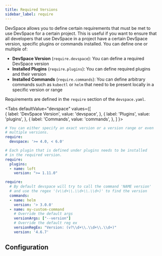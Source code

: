 ```yaml
---
title: Required Versions
sidebar_label: require
---
```



DevSpace allows you to define certain requirements that must be met to use DevSpace for a certain project. This is useful if you want to ensure that all developers that use DevSpace in a project have a certain DevSpace version, specific plugins or commands installed. You can define one or multiple of:

- **DevSpace Version** (`require.devspace`): You can define a required DevSpace version 
- **Installed Plugins** (`require.plugins`): You can define required plugins and their version
- **Installed Commands** (`require.commands`): You can define arbitrary commands such as `kubectl` or `helm` that need to be present locally in a specific version or range

Requirements are defined in the `require` section of the `devspace.yaml`.

<Tabs
    defaultValue="devspace"
    values={[        
        { label: 'DevSpace Version', value: 'devspace', },
        { label: 'Plugins', value: 'plugins', },
        { label: 'Commands', value: 'commands', },
    ]
    }>
<TabItem value="devspace">

```yaml
# You can either specify an exact version or a version range or even
# multiple versions.
require: 
  devspace: '>= 4.0, < 6.0'
```

</TabItem>
<TabItem value="plugins">

```yaml
# Each plugin that is defined under plugins needs to be installed 
# in the required version.
require:
  plugins:
  - name: loft
    version: ">= 1.11.0"
```

</TabItem>
<TabItem value="commands">

```yaml
require:
  # By default devspace will try to call the command 'NAME version' 
  # and use the regex '(v\\d+\\.\\d+\\.\\d+)' to find the version
  commands:
  - name: helm
    version: '> 3.0.0'
  - name: my-custom-command
    # Override the default args
    versionArgs: ["--version"]
    # Override the default reg ex
    versionRegEx: "Version: (v?\\d+\\.\\d+\\.\\d+)"
    version: '4.6.7'
```

</TabItem>
</Tabs>

## Configuration

<ConfigPartialRequire/>
